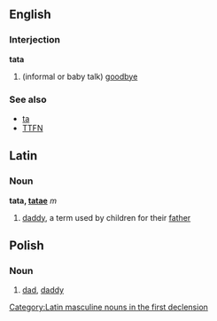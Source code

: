 ==English==
===Interjection===
'''tata'''
#(informal or baby talk) [[goodbye]]
===See also===
*[[ta]]
*[[TTFN]]
==Latin==
===Noun===
'''tata, [[Wiktionary Appendix:Latin first declension|tatae]]''' ''m''

#[[daddy]], a term used by children for their [[father]]

[[Category:Latin masculine nouns in the first declension]]

==Polish==
===Noun===
#[[dad]], [[daddy]]